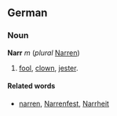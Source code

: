 ==German==
===Noun===
'''Narr''' ''m'' (''plural'' [[Narren]])
# [[fool]], [[clown]], [[jester]].

====Related words====
* [[narren]], [[Narrenfest]], [[Narrheit]]
